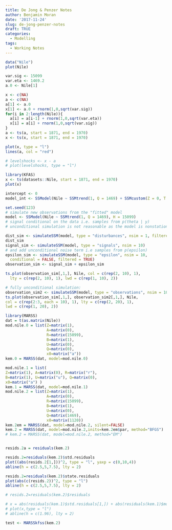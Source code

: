 ```yaml
---
title: De Jong & Penzer Notes
author: Benjamin Moran
date: '2017-11-24'
slug: de-jong-penzer-notes
draft: TRUE
categories:
  - Modelling
tags:
  - Working Notes
---
```


```r
data("Nile")
plot(Nile)
```

```r
var.sig <- 15099
var.eta <- 1469.2 
a.0 <- Nile[1]

x <- c(NA)
a <- c(NA)
a[1] <- a.0
x[1] <- a.0 + rnorm(1,0,sqrt(var.sig))
for(i in 2:length(Nile)){
  a[i] = a[i-1] + rnorm(1,0,sqrt(var.eta))
  x[i] = a[i] + rnorm(1,0,sqrt(var.sig))
}
a <- ts(a, start = 1871, end = 1970)
x <- ts(x, start = 1871, end = 1970)

plot(x, type = "l")
lines(a, col = "red")

# levelshocks <- x - a
# plot(levelshocks, type = "l")
```

```r
library(KFAS)
x <- ts(datasets::Nile, start = 1871, end = 1970)
plot(x)

intercept <- 0
model_int <- SSModel(Nile ~ SSMtrend(1, Q = 1469) + SSMcustom(Z = 0, T = 1, Q = 0, a1 = intercept, P1inf = 1), H = 15099)

set.seed(123)
# simulate new observations from the "fitted" model
model <- SSModel(Nile ~ SSMtrend(1, Q = 1469), H = 15099)
# signal conditional on the data i.e. samples from p(theta | y)
# unconditional simulation is not reasonable as the model is nonstationary

dist_sim <- simulateSSM(model, type = "disturbances", nsim = 1, filtered = FALSE)
dist_sim
signal_sim <- simulateSSM(model, type = "signals", nsim = 10)
# and add unconditional noise term i.e samples from p(epsilon)
epsilon_sim <- simulateSSM(model, type = "epsilon", nsim = 10,
  conditional = FALSE, filtered = TRUE)
observation_sim <- signal_sim + epsilon_sim

ts.plot(observation_sim[,1,], Nile, col = c(rep(2, 10), 1),
  lty = c(rep(2, 10), 1), lwd = c(rep(1, 10), 2))

# fully unconditional simulation:
observation_sim2 <- simulateSSM(model, type = "observations", nsim = 10,  conditional = FALSE)
ts.plot(observation_sim[,1,], observation_sim2[,1,], Nile,
col = c(rep(2:3, each = 10), 1), lty = c(rep(2, 20), 1),
lwd = c(rep(1, 20), 2))
```


```r
library(MARSS)
dat = t(as.matrix(Nile))
mod.nile.0 = list(Z=matrix(1), 
                  A=matrix(0),
                  R=matrix(15099),
                  B=matrix(1),
                  U=matrix(0),
                  Q=matrix(0),
                  x0=matrix("a"))
kem.0 = MARSS(dat, model=mod.nile.0)

mod.nile.1 = list(
Z=matrix(1), A=matrix(0), R=matrix("r"),
B=matrix(1), U=matrix("u"), Q=matrix(0),
x0=matrix("a") )
kem.1 = MARSS(dat, model=mod.nile.1)
mod.nile.2 = list(Z=matrix(1), 
                  A=matrix(0),
                  R=matrix(15099),
                  B=matrix(1),
                  U=matrix(0),
                  Q=matrix(1469),
                  x0=matrix(1120))
kem.2em = MARSS(dat, model=mod.nile.2, silent=FALSE)
kem.2 = MARSS(dat, model=mod.nile.2,inits=kem.2em$par, method="BFGS")
# kem.2 = MARSS(dat, model=mod.nile.2, method="EM")


resids.2a = residuals(kem.2)
```
```r
resids.2=residuals(kem.2)$std.residuals
plot((abs(resids.2[1,]))^2, type = "l", yaxp = c(0,10,4))
abline(h = c(2.5,5,7.5), lty = 2)

resids.2=residuals(kem.2)$state.residuals
plot(abs(c(resids.2))^2, type = "l")
abline(h = c(2.5,5,7.5), lty = 2)

# resids.2=residuals(kem.2)$residuals

# x = abs(residuals(kem.1)$std.residuals[1,]) + abs(residuals(kem.1)$model.residuals[1,])
# plot(x,type = "l")
# abline(h = c(1.96), lty = 2)

test <- MARSSkfss(kem.2)
```

